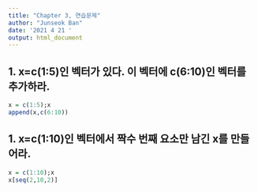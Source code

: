 ```yaml
---
title: "Chapter 3, 연습문제"
author: "Junseok Ban"
date: '2021 4 21 '
output: html_document
---
```


## 1. x=c(1:5)인 벡터가 있다. 이 벡터에 c(6:10)인 벡터를 추가하라.

```r
x = c(1:5);x
append(x,c(6:10))
```

## 1. x=c(1:10)인 벡터에서 짝수 번째 요소만 남긴 x를 만들어라.

```r
x = c(1:10);x
x[seq(2,10,2)]
```
